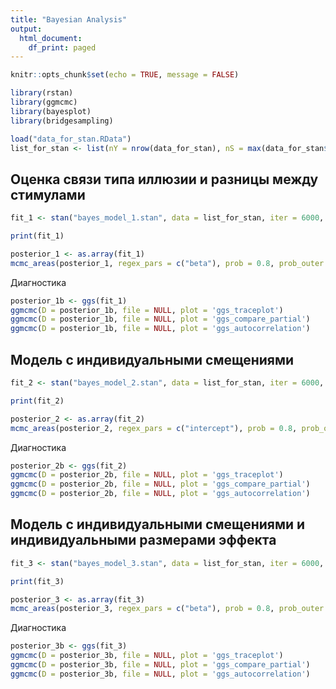 ```yaml
---
title: "Bayesian Analysis"
output:
  html_document:
    df_print: paged
---
```


```r
knitr::opts_chunk$set(echo = TRUE, message = FALSE)
```


```r
library(rstan)
library(ggmcmc)
library(bayesplot)
library(bridgesampling)
```

```r
load("data_for_stan.RData")
list_for_stan <- list(nY = nrow(data_for_stan), nS = max(data_for_stan$participant), Subj = data_for_stan$participant, size_diff = data_for_stan$size, num_of_trials = data_for_stan$number_of_fixational_trials, Y = data_for_stan$answer.keys)
```

## Оценка связи типа иллюзии и разницы между стимулами 

```r
fit_1 <- stan("bayes_model_1.stan", data = list_for_stan, iter = 6000, warmup = 2000)
```

```r
print(fit_1)
```

```r
posterior_1 <- as.array(fit_1)
mcmc_areas(posterior_1, regex_pars = c("beta"), prob = 0.8, prob_outer = 0.95, point_est = "mean")
```

Диагностика

```r
posterior_1b <- ggs(fit_1)
ggmcmc(D = posterior_1b, file = NULL, plot = 'ggs_traceplot') 
ggmcmc(D = posterior_1b, file = NULL, plot = 'ggs_compare_partial') 
ggmcmc(D = posterior_1b, file = NULL, plot = 'ggs_autocorrelation') 
```


## Модель с индивидуальными смещениями

```r
fit_2 <- stan("bayes_model_2.stan", data = list_for_stan, iter = 6000, warmup = 2000)
```


```r
print(fit_2)
```

```r
posterior_2 <- as.array(fit_2)
mcmc_areas(posterior_2, regex_pars = c("intercept"), prob = 0.8, prob_outer = 0.95, point_est = "mean")
```

Диагностика

```r
posterior_2b <- ggs(fit_2)
ggmcmc(D = posterior_2b, file = NULL, plot = 'ggs_traceplot') 
ggmcmc(D = posterior_2b, file = NULL, plot = 'ggs_compare_partial') 
ggmcmc(D = posterior_2b, file = NULL, plot = 'ggs_autocorrelation') 
```

## Модель с индивидуальными смещениями и индивидуальными размерами эффекта

```r
fit_3 <- stan("bayes_model_3.stan", data = list_for_stan, iter = 6000, warmup = 2000)
```

```r
print(fit_3)
```

```r
posterior_3 <- as.array(fit_3)
mcmc_areas(posterior_3, regex_pars = c("beta"), prob = 0.8, prob_outer = 0.95, point_est = "mean")
```

Диагностика

```r
posterior_3b <- ggs(fit_3)
ggmcmc(D = posterior_3b, file = NULL, plot = 'ggs_traceplot') 
ggmcmc(D = posterior_3b, file = NULL, plot = 'ggs_compare_partial') 
ggmcmc(D = posterior_3b, file = NULL, plot = 'ggs_autocorrelation') 
```
